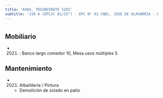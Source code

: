 ```yaml
---
title: 'AVDA. TRIUNVIRATO 5101'
subtitle: 'JIN A (EPCJC 01/15°) - EPC N° 01 CNEL. JOSE DE OLAVARRIA - ESC. DE MUSICA N° 09'
---
```


#


## Mobiliario

*  (2021) : Banco largo comedor 10, Mesa usos múltiples 5 





## Mantenimiento

*  (2021) Albañileria / Pintura 
    + Demolición de solado en patio



